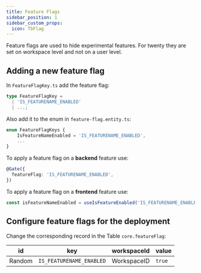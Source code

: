 ```yaml
---
title: Feature Flags
sidebar_position: 1
sidebar_custom_props:
  icon: TbFlag
---
```


Feature flags are used to hide experimental features. For twenty they are set on workspace level and not on a user level.

## Adding a new feature flag

In `FeatureFlagKey.ts` add the feature flag:

```ts
type FeatureFlagKey =
  | 'IS_FEATURENAME_ENABLED'
  | ...;
```

Also add it to the enum in `feature-flag.entity.ts`:

```ts
enum FeatureFlagKeys {
    IsFeatureNameEnabled = 'IS_FEATURENAME_ENABLED',
    ...
}
```



To apply a feature flag on a **backend** feature use:

```ts
@Gate({
  featureFlag: 'IS_FEATURENAME_ENABLED',
})
```

To apply a feature flag on a **frontend** feature use:

```ts
const isFeatureNameEnabled = useIsFeatureEnabled('IS_FEATURENAME_ENABLED');
```


## Configure feature flags for the deployment

Change the corresponding record in the Table `core.featureFlag`:

| id       | key                      | workspaceId   | value  |
|----------|--------------------------|---------------|--------|
|  Random  | `IS_FEATURENAME_ENABLED` |  WorkspaceID  | `true` |

